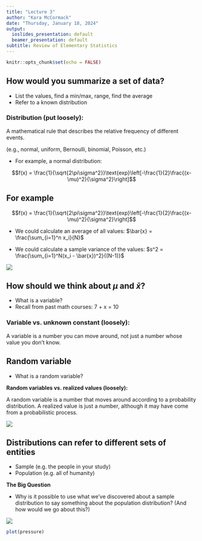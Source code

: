 ```yaml
---
title: "Lecture 3"
author: "Kara McCormack"
date: "Thursday, January 18, 2024"
output:
  ioslides_presentation: default
  beamer_presentation: default
subtitle: Review of Elementary Statistics
---
```


```r
knitr::opts_chunk$set(echo = FALSE)
```

## How would you summarize a set of data?

- List the values, find a min/max, range, find the average
- Refer to a known distribution

### Distribution (put loosely):

A mathematical rule that describes the relative frequency of different events.

(e.g., normal, uniform, Bernoulli, binomial, Poisson, etc.)

- For example, a normal distribution:

$$f(x) = \frac{1}{\sqrt{2\pi\sigma^2}}\text{exp}\left[-\frac{1}{2}\frac{(x-\mu)^2}{\sigma^2}\right]$$

## For example

$$f(x) = \frac{1}{\sqrt{2\pi\sigma^2}}\text{exp}\left[-\frac{1}{2}\frac{(x-\mu)^2}{\sigma^2}\right]$$

- We could calculate an average of all values: $\bar{x} = \frac{\sum_{i=1}^n x_i}{N}$

- We could calculate a sample variance of the values: $s^2 = \frac{\sum_{i=1}^N(x_i - \bar{x})^2}{(N-1)}$


![](figures/sample_pop.png)

## How should we think about $\mu$ and $\bar{x}$?

- What is a variable?
- Recall from past math courses: 7 + x = 10

### Variable vs. unknown constant (loosely):

A variable is a number you can move around, not just a number whose value you don't know. 

## Random variable

- What is a random variable?

**Random variables vs. realized values (loosely):**

A random variable is a number that moves around according to a probability distribution. A realized value is just a number, although it may have come from a probabilistic process. 

![](figures/xkcd_random.png)

## Distributions can refer to different sets of entities

- Sample (e.g. the people in your study)
- Population (e.g. all of humanity)

**The Big Question**

- Why is it possible to use what we've discovered about a sample distribution to say something about the population distribution? (And how would we go about this?)

![](figures/sample_pop2.png)

```r
plot(pressure)
```

